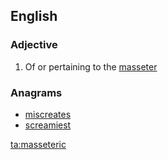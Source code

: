 ==English==

===Adjective===
{{en-adj|-}}

# {{context|anatomy|lang=en}} Of or pertaining to the [[masseter]]

===Anagrams===
* [[miscreates#English|miscreates]]
* [[screamiest#English|screamiest]]

[[ta:masseteric]]